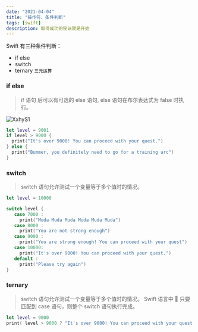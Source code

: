 ```yaml
---
date: "2021-04-04"
title: "操作符、条件判断"
tags: [swift]
description: 取得成功的秘诀就是开始
---
```


Swift 有三种条件判断：

-   if else
-   switch
-   ternary `三元运算`

### if else

> if 语句 后可以有可选的 else 语句, else 语句在布尔表达式为 false 时执行。

![XxhyS1](https://cdn.jsdelivr.net/gh/manonicu/pics@master/uPic/XxhyS1.png)

```swift
let level = 9001
if level > 9000 {
  print("It's over 9000! You can proceed with your quest.")
} else {
  print("Bummer, you definitely need to go for a training arc")
}
```

### switch

> switch 语句允许测试一个变量等于多个值时的情况。

```swift
let level = 10000

switch level {
   case 7000 :
     print("Muda Muda Muda Muda Muda Muda")
   case 8000 :
     print("You are not strong enough")
   case 9000 :
     print("You are strong enough! You can proceed with your quest")
   case 10000:
     print("It's over 9000! You can proceed with your quest.")
   default :
     print("Please try again")
}
```

### ternary

> switch 语句允许测试一个变量等于多个值时的情况。 Swift 语言中  只要匹配到 case 语句，则整个 switch 语句执行完成。

```swift
let level = 9000
print( level > 9000 ? "It's over 9000! You can proceed with your quest." :  print("Bummer, you definitely need to go for a training arc")
```
